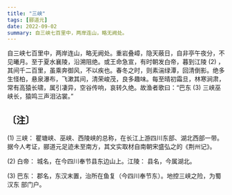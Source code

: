```yaml
---
title: "三峡"
tags: [郦道元]
date: 2022-09-02
summary: 自三峡七百里中，两岸连山，略无阙处。
---
```


自三峡七百里中，两岸连山，略无阙处。重岩叠嶂，隐天蔽日，自非亭午夜分，不见曦月。至于夏水襄陵，沿溯阻绝。或王命急宣，有时朝发白帝，暮到江陵 (2) ，其间千二百里，虽乘奔御风，不以疾也。春冬之时，则素湍绿潭，回清倒影。绝多生怪柏，悬泉瀑布，飞漱其间，清荣峻茂，良多趣味。每至晴初霜旦，林寒涧肃，常有高猿长啸，属引凄异，空谷传响，哀转久绝。故渔者歌曰：“巴东 (3) 三峡巫峡长，猿鸣三声泪沾裳。”

## 〔注〕　

(1) 三峡： 瞿塘峡、巫峡、西陵峡的总称，在长江上游四川东部、湖北西部一带。据今人考证，郦道元足迹未至南方，其文实取材自南朝宋盛弘之的《荆州记》。

(2) 白帝： 城名，在今四川奉节县东边山上。江陵： 县名，今属湖北。

(3) 巴东： 郡名，东汉末置，治所在鱼复（今四川奉节东）。地控三峡之险，为蜀汉东
部门户。
